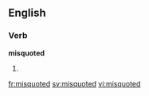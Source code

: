 ==English==

===Verb===
'''misquoted'''

# {{present participle of|misquote}}

[[fr:misquoted]]
[[sv:misquoted]]
[[vi:misquoted]]